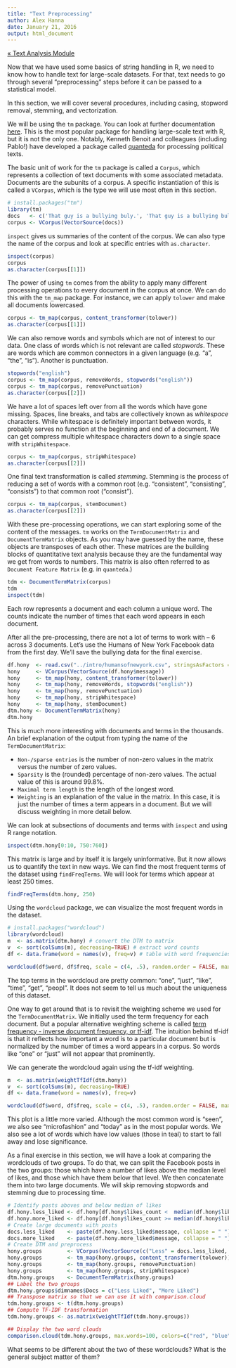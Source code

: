 ```yaml
---
title: "Text Preprocessing"
author: Alex Hanna
date: January 21, 2016
output: html_document
---
```


[&laquo; Text Analysis Module](../text/README.md)

Now that we have used some basics of string handling in R, we need to know how to handle text for large-scale datasets. For that, text needs to go through several "preprocessing" steps before it can be passed to a statistical model.

In this section, we will cover several procedures, including casing, stopword removal, stemming, and vectorization.

We will be using the `tm` package. You can look at further documentation [here](https://cran.r-project.org/web/packages/tm/vignettes/tm.pdf). This is the most popular package for handling large-scale text with R, but it is not the only one. Notably, Kenneth Benoit and colleagues (including Pablo!) have developed a package called [quanteda](https://github.com/kbenoit/quanteda) for processing political texts.

The basic unit of work for the `tm` package is called a `Corpus`, which represents a collection of text documents with some associated metadata. Documents are the subunits of a corpus. A specific instantiation of this is called a `VCorpus`, which is the type we will use most often in this section.

```r
# install.packages("tm")
library(tm)
docs   <- c('That guy is a bullying buly.', 'That guy is a bullying bully. Fixed that for you.', 'How dare you correct me.')
corpus <- VCorpus(VectorSource(docs))
```

`inspect` gives us summaries of the content of the corpus. We can also type the name of the corpus and look at specific entries with `as.character`.

```r
inspect(corpus)
corpus
as.character(corpus[[1]])
```

The power of using `tm` comes from the ability to apply many different processing operations to every document in the corpus at once. We can do this with the `tm_map` package. For instance, we can apply `tolower` and make all documents lowercased.

```r
corpus <- tm_map(corpus, content_transformer(tolower))
as.character(corpus[[1]])
```

We can also remove words and symbols which are not of interest to our data. One class of words which is not relevant are called _stopwords_. These are words which are common connectors in a given language (e.g. "a", "the", "is"). Another is punctuation. 

```r
stopwords("english")
corpus <- tm_map(corpus, removeWords, stopwords("english"))
corpus <- tm_map(corpus, removePunctuation)
as.character(corpus[[2]])
```

We have a lot of spaces left over from all the words which have gone missing. Spaces, line breaks, and tabs are collectively known as _whitespace_ characters. While whitespace is definitely important between words, it probably serves no function at the beginning and end of a document. We can get compress multiple whitespace characters down to a single space with `stripWhitespace`.

```r
corpus <- tm_map(corpus, stripWhitespace)
as.character(corpus[[2]])
```

One final text transformation is called _stemming_. Stemming is the process of reducing a set of words with a common root (e.g. "consistent", "consisting", "consists") to that common root ("consist").

```r
corpus <- tm_map(corpus, stemDocument)
as.character(corpus[[2]])
```

With these pre-processing operations, we can start exploring some of the content of the messages. `tm` works on the `TermDocumentMatrix` and `DocumentTermMatrix` objects. As you may have guessed by the name, these objects are transposes of each other. These matrices are the building blocks of quantitative text analysis because they are the fundamental way we get from words to numbers. This matrix is also often referred to as `Document Feature Matrix` (e.g. in `quanteda`.)

```r
tdm <- DocumentTermMatrix(corpus)
tdm
inspect(tdm)
```

Each row represents a document and each column a unique word. The counts indicate the number of times that each word appears in each document.

After all the pre-processing, there are not a lot of terms to work with -- 6 across 3 documents. Let's use the Humans of New York Facebook data from the first day. We'll save the bullying data for the final exercise.

```r
df.hony  <- read.csv("../intro/humansofnewyork.csv", stringsAsFactors = FALSE, header = TRUE) 
hony     <- VCorpus(VectorSource(df.hony$message))
hony     <- tm_map(hony, content_transformer(tolower))
hony     <- tm_map(hony, removeWords, stopwords("english"))
hony     <- tm_map(hony, removePunctuation)
hony     <- tm_map(hony, stripWhitespace)
hony     <- tm_map(hony, stemDocument)
dtm.hony <- DocumentTermMatrix(hony)
dtm.hony
```

This is much more interesting with documents and terms in the thousands. An brief explanation of the output from typing the name of the `TermDocumentMatrix`:

* `Non-/sparse entries` is the number of non-zero values in the matrix versus the number of zero values. 
* `Sparsity` is the (rounded) percentage of non-zero values. The actual value of this is around 99.8%.
* `Maximal term length` is the length of the longest word.
* `Weighting` is an explanation of the value in the matrix. In this case, it is just the number of times a term appears in a document. But we will discuss weighting in more detail below.

We can look at subsections of documents and terms with `inspect` and using R range notation. 

```r
inspect(dtm.hony[0:10, 750:760])
```

This matrix is large and by itself it is largely uninformative. But it now allows us to quantify the text in new ways. We can find the most frequent terms of the dataset using `findFreqTerms`. We will look for terms which appear at least 250 times.

```r
findFreqTerms(dtm.hony, 250)
```

Using the `wordcloud` package, we can visualize the most frequent words in the dataset.

```r
# install.packages("wordcloud")
library(wordcloud)
m  <- as.matrix(dtm.hony) # convert the DTM to matrix
v  <- sort(colSums(m), decreasing=TRUE) # extract word counts
df <- data.frame(word = names(v), freq=v) # table with word frequencies

wordcloud(df$word, df$freq, scale = c(4, .5), random.order = FALSE, max.words = 100, colors=brewer.pal(8, "Dark2"))
```

The top terms in the wordcloud are pretty common: "one", "just", "like", "time", "get", "peopl". It does not seem to tell us much about the uniqueness of this dataset.

One way to get around that is to revisit the weighting scheme we used for the `TermDocumentMatrix`. We initially used the term frequency for each document. But a popular alternative weighting scheme is called [term frequency - inverse document frequency, or tf-idf](https://en.wikipedia.org/wiki/Tf%E2%80%93idf). The intuition behind tf-idf is that it reflects how important a word is to a particular document but is normalized by the number of times a word appears in a corpus. So words like "one" or "just" will not appear that prominently.

We can generate the wordcloud again using the tf-idf weighting.

```r
m  <- as.matrix(weightTfIdf(dtm.hony))
v  <- sort(colSums(m), decreasing=TRUE)
df <- data.frame(word = names(v), freq=v)

wordcloud(df$word, df$freq, scale = c(4, .5), random.order = FALSE, max.words = 100, colors=brewer.pal(8, "Dark2"))
```

This plot is a little more varied. Although the most common word is "seen", we also see "microfashion" and "today" as in the most popular words. We also see a lot of words which have low values (those in teal) to start to fall away and lose significance.

As a final exercise in this section, we will have a look at comparing the wordclouds of two groups. To do that, we can split the Facebook posts in the two groups: those which have a number of likes above the median level of likes, and those which have them below that level. We then concatenate them into two large documents. We will skip removing stopwords and stemming due to processing time.

```r
# Identify posts aboves and below median of likes
df.hony.less_liked <- df.hony[df.hony$likes_count <  median(df.hony$likes_count),]
df.hony.more_liked <- df.hony[df.hony$likes_count >= median(df.hony$likes_count),]
# Create large documents with posts
docs.less_liked    <- paste(df.hony.less_liked$message, collapse = " ")
docs.more_liked    <- paste(df.hony.more_liked$message, collapse = " ")
# Create DTM and preprocess
hony.groups        <- VCorpus(VectorSource(c("Less" = docs.less_liked, "More" = docs.more_liked)))
hony.groups        <- tm_map(hony.groups, content_transformer(tolower))
hony.groups        <- tm_map(hony.groups, removePunctuation)
hony.groups        <- tm_map(hony.groups, stripWhitespace)
dtm.hony.groups    <- DocumentTermMatrix(hony.groups)
## Label the two groups
dtm.hony.groups$dimnames$Docs = c("Less Liked", "More Liked")
## Transpose matrix so that we can use it with comparison.cloud
tdm.hony.groups <- t(dtm.hony.groups)
## Compute TF-IDF transformation
tdm.hony.groups <- as.matrix(weightTfIdf(tdm.hony.groups))

## Display the two word clouds
comparison.cloud(tdm.hony.groups, max.words=100, colors=c("red", "blue"))
```

What seems to be different about the two of these wordclouds? What is the general subject matter of them?

